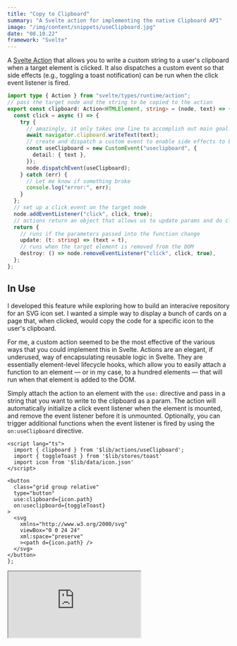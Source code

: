 ```yaml
---
title: "Copy to Clipboard"
summary: "A Svelte action for implementing the native Clipboard API"
image: "/img/content/snippets/useClipboard.jpg"
date: "08.10.22"
framework: "Svelte"
---
```


A [Svelte Action](https://blog.logrocket.com/svelte-actions-introduction/) that allows you to write a custom string to a user's clipboard when a target element is clicked. It also dispatches a custom event so that side effects (e.g., toggling a toast notification) can be run when the click event listener is fired.

```ts title="useClipboard.ts"
import type { Action } from "svelte/types/runtime/action";
// pass the target node and the string to be copied to the action
export const clipboard: Action<HTMLElement, string> = (node, text) => {
  const click = async () => {
    try {
      // amazingly, it only takes one line to accomplish out main goal!
      await navigator.clipboard.writeText(text);
      // create and dispatch a custom event to enable side effects to be run
      const useClipboard = new CustomEvent("useclipboard", {
        detail: { text },
      });
      node.dispatchEvent(useClipboard);
    } catch (err) {
      // Let me know if something broke
      console.log("error:", err);
    }
  };
  // set up a click event on the target node
  node.addEventListener("click", click, true);
  // actions return an object that allows us to update params and do clean up
  return {
    // runs if the parameters passed into the function change
    update: (t: string) => (text = t),
    // runs when the target element is removed from the DOM
    destroy: () => node.removeEventListener("click", click, true),
  };
};
```

## In Use

I developed this feature while exploring how to build an interacive repository for an SVG icon set. I wanted a simple way to display a bunch of cards on a page that, when clicked, would copy the code for a specific icon to the user's clipboard.

For me, a custom action seemed to be the most effective of the various ways that you could implement this in Svelte. Actions are an elegant, if underused, way of encapsulating reusable logic in Svelte. They are essentially element-level lifecycle hooks, which allow you to easily attach a function to an element — or in my case, to a hundred elements — that will run when that element is added to the DOM.

Simply attach the action to an element with the `use:` directive and pass in a string that you want to write to the clipboard as a param. The action will automatically initialize a click event listener when the element is mounted, and remove the event listener before it is unmounted. Optionally, you can trigger additional functions when the event listener is fired by using the `on:useClipboard` directive.

```svelte title="IconCard.svelte"
<script lang="ts">
  import { clipboard } from '$lib/actions/useClipboard';
  import { toggleToast } from '$lib/stores/toast'
  import icon from '$lib/data/icon.json'
</script>

<button
  class="grid group relative"
  type="button"
  use:clipboard={icon.path}
  on:useclipboard={toggleToast}
>
  <svg
    xmlns="http://www.w3.org/2000/svg"
    viewBox="0 0 24 24"
    xml:space="preserve"
    ><path d={icon.path} />
  </svg>
</button>
};
```

<Iframe src="https://svelte-sandbox-flax.vercel.app/demos/use-clipboard" />

## Caveats + To-dos

- In general, if you use Typescript and you want to write a custom action in Svelte, your editor is going to yell at you when try to use it if you don't first extend Svelte's JSX typings. Create a file named `additional-svelte-jsx.d.ts` and follow the format described [in the docs](https://github.com/sveltejs/language-tools/blob/master/docs/preprocessors/typescript.md#im-using-an-attributeevent-on-a-dom-element-and-it-throws-a-type-error). You can see the implementation for the `useClipboard` action [here](https://github.com/andy-stewart-design/svelte-sandbox/blob/main/src/lib/types/additional-svelte-jsx.d.ts).
